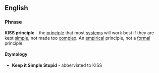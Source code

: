==English==
===Phrase===
'''KISS principle''' - the [[principle]] that most [[system]]s will work best if they are kept [[simple]], not made too [[complex]]. An [[empirical]] principle, not a [[formal]] principle.

====Etymology====
*'''Keep it Simple Stupid''' - abberviated to KISS